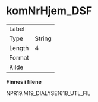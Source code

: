 
# komNrHjem_DSF {-}

| | |
|----|----|
| Label    |  |
| Type     | String |
| Length   | 4    |
| Format   |  |
| Kilde    |   |

**Finnes i filene**

NPR19.M19_DIALYSE1618_UTL_FIL

